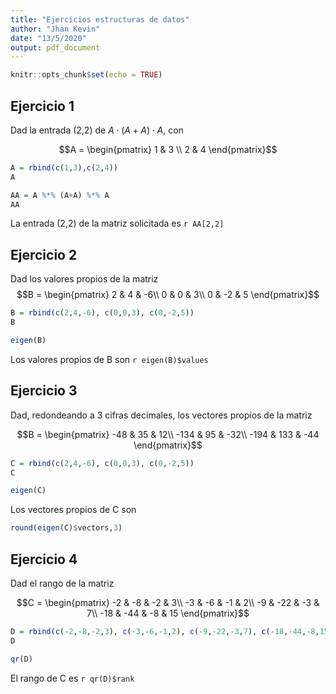 ```yaml
---
title: "Ejercicios estructuras de datos"
author: "Jhan Kevin"
date: "13/5/2020"
output: pdf_document
---
```


```r
knitr::opts_chunk$set(echo = TRUE)
```

## Ejercicio 1

Dad la entrada (2,2) de $A \cdot (A+ A) \cdot A$, con 

$$A = 
\begin{pmatrix}
1 & 3 \\
2 & 4
\end{pmatrix}$$

```r

A = rbind(c(1,3),c(2,4))
A

AA = A %*% (A+A) %*% A
AA
```
La entrada (2,2) de la matriz solicitada es  `r AA[2,2]`

## Ejercicio 2
Dad los valores propios de la matriz
$$B = 
\begin{pmatrix}
  2 & 4 & -6\\
  0 & 0 & 3\\
  0 & -2 & 5
\end{pmatrix}$$

```r

B = rbind(c(2,4,-6), c(0,0,3), c(0,-2,5))
B

eigen(B)
```

Los valores propios de B son `r eigen(B)$values`

## Ejercicio 3

Dad, redondeando a 3 cifras decimales, los vectores propios de la matriz

$$B = 
\begin{pmatrix}
  -48 & 35 & 12\\
  -134 & 95 & -32\\
  -194 & 133 & -44
\end{pmatrix}$$

```r
C = rbind(c(2,4,-6), c(0,0,3), c(0,-2,5))
C

eigen(C)
```

Los vectores propios de C son

```r
round(eigen(C)$vectors,3)
```

## Ejercicio 4

Dad el rango de la matriz

$$C = 
\begin{pmatrix}
  -2 & -8 & -2 & 3\\
  -3 & -6 & -1 & 2\\
  -9 & -22 & -3 & 7\\
  -18 & -44 & -8 & 15
\end{pmatrix}$$

```r

D = rbind(c(-2,-8,-2,3), c(-3,-6,-1,2), c(-9,-22,-3,7), c(-18,-44,-8,15))
D

qr(D)
```

El rango de C es `r qr(D)$rank`